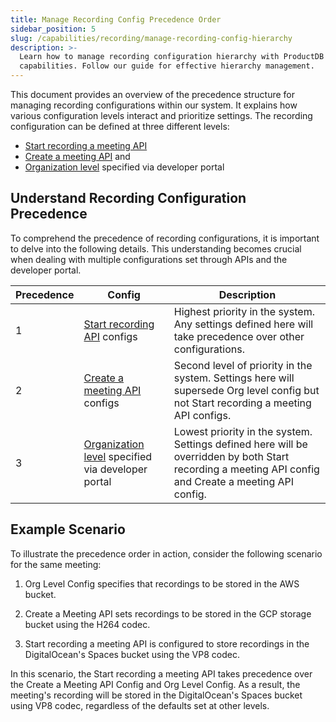 ```yaml
---
title: Manage Recording Config Precedence Order
sidebar_position: 5
slug: /capabilities/recording/manage-recording-config-hierarchy
description: >-
  Learn how to manage recording configuration hierarchy with ProductDB's
  capabilities. Follow our guide for effective hierarchy management.
---
```


This document provides an overview of the precedence structure for managing recording configurations within our system. It explains how various configuration levels interact and prioritize settings. The recording configuration can be defined at three different levels:

- [Start recording a meeting API](/api#/operations/start_recording)
- [Create a meeting API](/api#/operations/create_meeting) and
- [Organization level](https://dev.productdb.io/recordings) specified via developer portal

## Understand Recording Configuration Precedence

To comprehend the precedence of recording configurations, it is important to delve into the following details. This understanding becomes crucial when dealing with multiple configurations set through APIs and the developer portal.

| Precedence | Config                                                                              | Description                                                                                                                                           |
| ---------- | ----------------------------------------------------------------------------------- | ----------------------------------------------------------------------------------------------------------------------------------------------------- |
| 1          | [Start recording API](/api#/operations/start_recording) configs                     | Highest priority in the system. Any settings defined here will take precedence over other configurations.                                             |
| 2          | [Create a meeting API](/api#/operations/create_meeting) configs                     | Second level of priority in the system. Settings here will supersede Org level config but not Start recording a meeting API configs.                  |
| 3          | [Organization level](https://dev.productdb.io/recordings) specified via developer portal | Lowest priority in the system. Settings defined here will be overridden by both Start recording a meeting API config and Create a meeting API config. |

## Example Scenario

To illustrate the precedence order in action, consider the following scenario for the same meeting:

1. Org Level Config specifies that recordings to be stored in the AWS bucket.

2. Create a Meeting API sets recordings to be stored in the GCP storage bucket using the H264 codec.

3. Start recording a meeting API is configured to store recordings in the DigitalOcean's Spaces bucket using the VP8 codec.

In this scenario, the Start recording a meeting API takes precedence over the Create a Meeting API Config and Org Level Config. As a result, the meeting's recording will be stored in the DigitalOcean's Spaces bucket using VP8 codec, regardless of the defaults set at other levels.

<head>
  <title>Manage Recording Config Precedence Order Guide</title>
  <meta name="description" content="Learn how to manage recording configuration hierarchy with ProductDB's capabilities. Follow our guide for effective hierarchy management."/>
</head>

